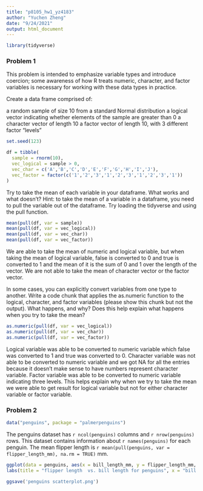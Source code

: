 ```yaml
---
title: "p8105_hw1_yz4183"
author: "Yuchen Zheng"
date: "9/24/2021"
output: html_document
---
```


```r
library(tidyverse)
```

### Problem 1
This problem is intended to emphasize variable types and introduce coercion; some awareness of how R treats numeric, character, and factor variables is necessary for working with these data types in practice.  

Create a data frame comprised of:   

a random sample of size 10 from a standard Normal distribution
a logical vector indicating whether elements of the sample are greater than 0
a character vector of length 10
a factor vector of length 10, with 3 different factor “levels”
```r
set.seed(123)

df = tibble(
  sample = rnorm(10),
  vec_logical = sample > 0,
  vec_char = c('A','B','C','D','E','F','G','H','I','J'), 
  vec_factor = factor(c('1','2','3','1','2','3','1','2','3','1'))
)
```
Try to take the mean of each variable in your dataframe. What works and what doesn’t?
Hint: to take the mean of a variable in a dataframe, you need to pull the variable out of the dataframe. Try loading the tidyverse and using the pull function.
```r
mean(pull(df, var = sample))
mean(pull(df, var = vec_logical))
mean(pull(df, var = vec_char))
mean(pull(df, var = vec_factor))
```
We are able to take the mean of numeric and logical variable, but when taking the mean of logical variable, false is converted to 0 and true is converted to 1 and the mean of it is the sum of 0 and 1 over the length of the vector. We are not able to take the mean of character vector or the factor vector.   

In some cases, you can explicitly convert variables from one type to another. Write a code chunk that applies the as.numeric function to the logical, character, and factor variables (please show this chunk but not the output). What happens, and why? Does this help explain what happens when you try to take the mean?
```r
as.numeric(pull(df, var = vec_logical))
as.numeric(pull(df, var = vec_char))
as.numeric(pull(df, var = vec_factor))
```
Logical variable was able to be converted to numeric variable which false was converted to 1 and true was converted to 0. Character variable was not able to be converted to numeric variable and we got NA for all the entries because it doesn't make sense to have numbers represent character variable. Factor variable was able to be converted to numeric variable indicating three levels. This helps explain why when we try to take the mean we were able to get result for logical variable but not for either character variable or factor variable. 


### Problem 2
```r
data("penguins", package = "palmerpenguins")
```

The penguins dataset has `r ncol(penguins)` columns and `r nrow(penguins)` rows. This dataset contains information about `r names(penguins)` for each penguin. The mean flipper length is `r mean(pull(penguins, var = flipper_length_mm), na.rm = TRUE)` mm.

```r
ggplot(data = penguins, aes(x = bill_length_mm, y = flipper_length_mm, color = species)) + geom_point() + 
labs(title = "flipper length  vs. bill length for penguins", x = "bill length (mm)", y = "flipper length (mm)")

ggsave('penguins scatterplot.png')
```

